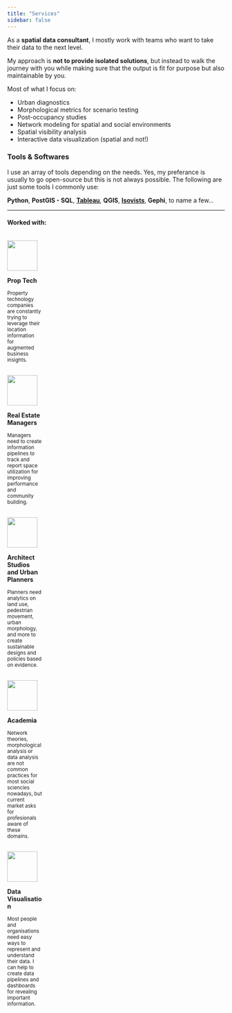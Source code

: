 ```yaml
---
title: "Services"
sidebar: false
---
```


As a **spatial data consultant**, I mostly work with teams who want to take their data to the next level.

My approach is **not to provide isolated solutions**, but instead to walk the journey with you while making sure that the output is fit for purpose but also maintainable by you.

Most of what I focus on:

- Urban diagnostics
- Morphological metrics for scenario testing
- Post-occupancy studies
- Network modeling for spatial and social environments
- Spatial visibility analysis
- Interactive data visualization (spatial and not!)

### Tools & Softwares

I use an array of tools depending on the needs. Yes, my preferance is usually to go open-source but this is not always possible. The following are just some tools I commonly use: 

**Python**, **PostGIS - SQL**, [**Tableau**](https://www.credly.com/badges/d368cdea-2e12-4bee-900e-0c9dd3d58469), **QGIS**, [**Isovists**](https://isovists.org/), **Gephi**, to name a few...

:::: {.column-page}
----
#### Worked with:

::: {.column width="16%"}
![](images/smart-city.png){height=70px fig-align="centre"}

**Prop Tech**

<small>
Property technology companies are constantly trying to leverage their location information for augmented business insights.
</small>

:::

::: {.column width="4%"}
<!-- empty column to create gap -->
:::

::: {.column width="16%"}

![](images/domotics.png){height=70px fig-align="centre"}

**Real Estate Managers**

<small>
Managers need to create information pipelines to track and report space utilization for improving performance and community building.
</small>

:::

::: {.column width="4%"}
<!-- empty column to create gap -->
:::

::: {.column width="16%"}

![](images/engineer.png){height=70px fig-align="centre"}

**Architect Studios and Urban Planners**

<small> 
 Planners need analytics on land use, pedestrian movement, urban morphology, and more to create sustainable designs and policies based on evidence.
 </small> 

:::

::: {.column width="4%"}
<!-- empty column to create gap -->
:::

::: {.column width="16%"}

![](images/mortarboard.png){height=70px fig-align="centre"}

**Academia**

<small>
Network theories, morphological analysis or data analysis are not common practices for most social sciencies nowadays, but current market asks for profesionals aware of these domains.
</small>
:::

::: {.column width="4%"}
<!-- empty column to create gap -->
:::

::: {.column width="16%"}

![](images/visualization.png){height=70px fig-align="centre"}

**Data Visualisation**

<small>
Most people and organisations need easy ways to represent and understand their data. I can help to create data pipelines and dashboards for revealing important information.
</small>

:::

:::: 
